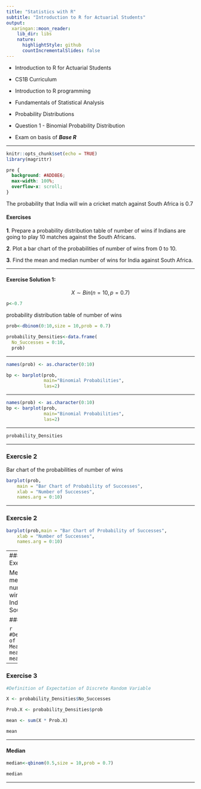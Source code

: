 ```yaml
---
title: "Statistics with R"
subtitle: "Introduction to R for Actuarial Students"
output:
  xaringan::moon_reader:
    lib_dir: libs
    nature:
      highlightStyle: github
      countIncrementalSlides: false
---
```


* Introduction to R for Actuarial Students

* CS1B Curriculum

* Introduction to R programming
* Fundamentals of Statistical Analysis
* Probability Distributions

* Question 1 - Binomial Probability Distribution
* Exam on basis of ***Base R***

---


```r
knitr::opts_chunk$set(echo = TRUE)
library(magrittr)
```

```css
pre {
  background: #ADD8E6;
  max-width: 100%;
  overflow-x: scroll;
}
```



The probability that India will win a cricket match against South Africa is 0.7


#### Exercises

**1**. Prepare a probability distribution table of number of wins if Indians are going to play 10
matches against the South Africans. 

**2**. Plot a bar chart of the probabilities of number of wins from 0 to 10.

**3**. Find the mean and median number of wins for India against South Africa.

---


#### Exercise Solution 1:


$$ X \sim Bin(n=10,p=0.7)$$

```r
p<-0.7
```
probability distribution table of number of wins

```r
prob<-dbinom(0:10,size = 10,prob = 0.7)

probability_Densities<-data.frame(
  No_Successes = 0:10,
  prob)
```

---

```r
names(prob) <- as.character(0:10)

bp <- barplot(prob,
              main="Binomial Probabilities",
              las=2)


```

---

```r
names(prob) <- as.character(0:10)
bp <- barplot(prob,
              main="Binomial Probabilities",
              las=2)


```

---

```r
probability_Densities
```


---

### Exercsie 2

Bar chart of the probabilities of number of wins

```r
barplot(prob,
    main = "Bar Chart of Probability of Successes", 
    xlab = "Number of Successes", 
    names.arg = 0:10)
```


---


### Exercsie 2

```r
barplot(prob,main = "Bar Chart of Probability of Successes", 
    xlab = "Number of Successes", 
    names.arg = 0:10)
```

---
### Exercise 3

Mean and median number of wins for India against South Africa


#### Mean

```r
#Definition of Binomial Mean
mean<-10*0.7 
mean
```


---

### Exercise 3

```r

#Definition of Expectation of Discrete Random Variable

X <- probability_Densities$No_Successes

Prob.X <- probability_Densities$prob

mean <- sum(X * Prob.X)

mean

```

---


#### Median

```r
median<-qbinom(0.5,size = 10,prob = 0.7)

median
```


---



